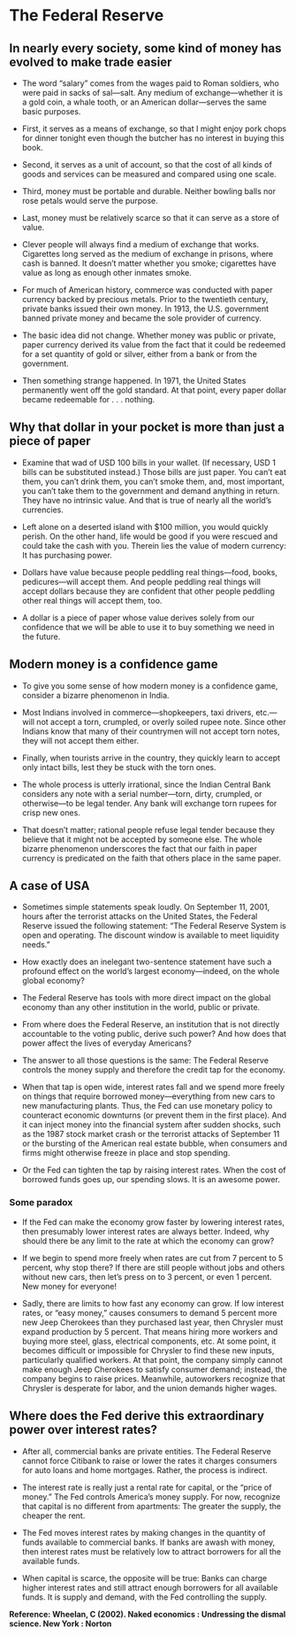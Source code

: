 # The Federal Reserve

## In nearly every society, some kind of money has evolved to make trade easier

-   The word "salary" comes from the wages paid to Roman soldiers, who were paid in sacks of sal---salt. Any medium of exchange---whether it is a gold coin, a whale tooth, or an American dollar---serves the same basic purposes.

-   First, it serves as a means of exchange, so that I might enjoy pork chops for dinner tonight even though the butcher has no interest in buying this book.

-   Second, it serves as a unit of account, so that the cost of all kinds of goods and services can be measured and compared using one scale.

-   Third, money must be portable and durable. Neither bowling balls nor rose petals would serve the purpose.

-   Last, money must be relatively scarce so that it can serve as a store of value.

-   Clever people will always find a medium of exchange that works. Cigarettes long served as the medium of exchange in prisons, where cash is banned. It doesn't matter whether you smoke; cigarettes have value as long as enough other inmates smoke.

-   For much of American history, commerce was conducted with paper currency backed by precious metals. Prior to the twentieth century, private banks issued their own money. In 1913, the U.S. government banned private money and became the sole provider of currency.

-   The basic idea did not change. Whether money was public or private, paper currency derived its value from the fact that it could be redeemed for a set quantity of gold or silver, either from a bank or from the government.

-   Then something strange happened. In 1971, the United States permanently went off the gold standard. At that point, every paper dollar became redeemable for . . . nothing.

## Why that dollar in your pocket is more than just a piece of paper

-   Examine that wad of USD 100 bills in your wallet. (If necessary, USD 1 bills can be substituted instead.) Those bills are just paper. You can't eat them, you can't drink them, you can't smoke them, and, most important, you can't take them to the government and demand anything in return. They have no intrinsic value. And that is true of nearly all the world's currencies.

-   Left alone on a deserted island with \$100 million, you would quickly perish. On the other hand, life would be good if you were rescued and could take the cash with you. Therein lies the value of modern currency: It has purchasing power.

-   Dollars have value because people peddling real things---food, books, pedicures---will accept them. And people peddling real things will accept dollars because they are confident that other people peddling other real things will accept them, too.

-   A dollar is a piece of paper whose value derives solely from our confidence that we will be able to use it to buy something we need in the future.

## Modern money is a confidence game

-   To give you some sense of how modern money is a confidence game, consider a bizarre phenomenon in India.

-   Most Indians involved in commerce---shopkeepers, taxi drivers, etc.---will not accept a torn, crumpled, or overly soiled rupee note. Since other Indians know that many of their countrymen will not accept torn notes, they will not accept them either.

-   Finally, when tourists arrive in the country, they quickly learn to accept only intact bills, lest they be stuck with the torn ones.

-   The whole process is utterly irrational, since the Indian Central Bank considers any note with a serial number---torn, dirty, crumpled, or otherwise---to be legal tender. Any bank will exchange torn rupees for crisp new ones.

-   That doesn't matter; rational people refuse legal tender because they believe that it might not be accepted by someone else. The whole bizarre phenomenon underscores the fact that our faith in paper currency is predicated on the faith that others place in the same paper.

## A case of USA

-   Sometimes simple statements speak loudly. On September 11, 2001, hours after the terrorist attacks on the United States, the Federal Reserve issued the following statement: "The Federal Reserve System is open and operating. The discount window is available to meet liquidity needs."

-   How exactly does an inelegant two-sentence statement have such a profound effect on the world's largest economy---indeed, on the whole global economy?

-   The Federal Reserve has tools with more direct impact on the global economy than any other institution in the world, public or private.

-   From where does the Federal Reserve, an institution that is not directly accountable to the voting public, derive such power? And how does that power affect the lives of everyday Americans?

-   The answer to all those questions is the same: The Federal Reserve controls the money supply and therefore the credit tap for the economy.

-   When that tap is open wide, interest rates fall and we spend more freely on things that require borrowed money---everything from new cars to new manufacturing plants. Thus, the Fed can use monetary policy to counteract economic downturns (or prevent them in the first place). And it can inject money into the financial system after sudden shocks, such as the 1987 stock market crash or the terrorist attacks of September 11 or the bursting of the American real estate bubble, when consumers and firms might otherwise freeze in place and stop spending.

-   Or the Fed can tighten the tap by raising interest rates. When the cost of borrowed funds goes up, our spending slows. It is an awesome power.

### Some paradox

-   If the Fed can make the economy grow faster by lowering interest rates, then presumably lower interest rates are always better. Indeed, why should there be any limit to the rate at which the economy can grow?

-   If we begin to spend more freely when rates are cut from 7 percent to 5 percent, why stop there? If there are still people without jobs and others without new cars, then let's press on to 3 percent, or even 1 percent. New money for everyone!

-   Sadly, there are limits to how fast any economy can grow. If low interest rates, or "easy money," causes consumers to demand 5 percent more new Jeep Cherokees than they purchased last year, then Chrysler must expand production by 5 percent. That means hiring more workers and buying more steel, glass, electrical components, etc. At some point, it becomes difficult or impossible for Chrysler to find these new inputs, particularly qualified workers. At that point, the company simply cannot make enough Jeep Cherokees to satisfy consumer demand; instead, the company begins to raise prices. Meanwhile, autoworkers recognize that Chrysler is desperate for labor, and the union demands higher wages.

## Where does the Fed derive this extraordinary power over interest rates?

-   After all, commercial banks are private entities. The Federal Reserve cannot force Citibank to raise or lower the rates it charges consumers for auto loans and home mortgages. Rather, the process is indirect.

-   The interest rate is really just a rental rate for capital, or the "price of money." The Fed controls America's money supply. For now, recognize that capital is no different from apartments: The greater the supply, the cheaper the rent.

-   The Fed moves interest rates by making changes in the quantity of funds available to commercial banks. If banks are awash with money, then interest rates must be relatively low to attract borrowers for all the available funds.

-   When capital is scarce, the opposite will be true: Banks can charge higher interest rates and still attract enough borrowers for all available funds. It is supply and demand, with the Fed controlling the supply.

**Reference: Wheelan, C (2002). Naked economics : Undressing the dismal science. New York : Norton**
